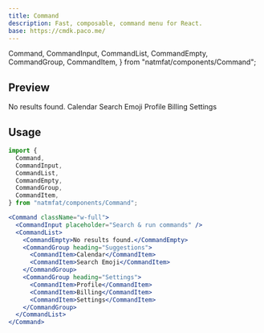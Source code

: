 ```yaml
---
title: Command
description: Fast, composable, command menu for React.
base: https://cmdk.paco.me/
---
```


  Command,
  CommandInput,
  CommandList,
  CommandEmpty,
  CommandGroup,
  CommandItem,
} from "natmfat/components/Command";

## Preview

<Preview expand>
  <Command className="w-full">
    <CommandInput placeholder="Search & run commands" className="h-[26px]" />
    <CommandList>
      <CommandEmpty>No results found.</CommandEmpty>
      <CommandGroup heading="Suggestions">
        <CommandItem>
          <RiCalendarIcon />
          Calendar
        </CommandItem>
        <CommandItem>
          <RiEmojiStickerIcon />
          Search Emoji
        </CommandItem>
      </CommandGroup>
      <CommandGroup heading="Settings">
        <CommandItem>
          <RiUserIcon />
          Profile
        </CommandItem>
        <CommandItem>
          <RiBankCardIcon />
          Billing
        </CommandItem>
        <CommandItem>
          <RiSettingsIcon />
          Settings
        </CommandItem>
      </CommandGroup>
    </CommandList>
  </Command>
</Preview>

## Usage

```jsx
import {
  Command,
  CommandInput,
  CommandList,
  CommandEmpty,
  CommandGroup,
  CommandItem,
} from "natmfat/components/Command";
```

```jsx
<Command className="w-full">
  <CommandInput placeholder="Search & run commands" />
  <CommandList>
    <CommandEmpty>No results found.</CommandEmpty>
    <CommandGroup heading="Suggestions">
      <CommandItem>Calendar</CommandItem>
      <CommandItem>Search Emoji</CommandItem>
    </CommandGroup>
    <CommandGroup heading="Settings">
      <CommandItem>Profile</CommandItem>
      <CommandItem>Billing</CommandItem>
      <CommandItem>Settings</CommandItem>
    </CommandGroup>
  </CommandList>
</Command>
```
